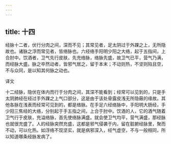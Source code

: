 ```yaml
---
---
---
```

title: 十四
---




经脉十二者，伏行分肉之间，深而不见；其常见者，足太阴过于外踝之上，无所隐故也。诸脉之浮而常见者，皆络脉也。六经络手阳明少阳之大络，起于五指间，上合肘中。饮酒者，卫气先行皮肤，先充络脉，络脉先盛，故卫气已平，营气乃满，而经脉大盛。脉之卒然动者，皆邪气居之，留于本末；不动则热，不坚则陷且空，不与众同，是以知其何脉之动也。

译文

十二经脉，隐伏在体内而行于分肉之间，其深不能看到；经常可以见到的，只是手太阴肺经在经过手外踝之上气口部分，这是由于该处骨露皮浅无所隐蔽的缘故。其他各脉在浅表而经常可见到的，都是络脉。在手足六经络脉中，手阳明大肠经，手少阳三焦经的大络，分别起于手五指之间，上合于肘中。饮酒的人，它的酒气随着卫气行于皮肤，充溢络脉，首先使络脉满盛。就会使卫气均平，营气满盛，那经脉也就很充盛了。人的经脉突然充盛，这都是邪气侵袭于内，留在脏腑经脉里，聚而不动，可以化热。如浮络不现坚实，就是病邪深入，经气虚空，不与一般相同，所以知道哪条经脉发病了。